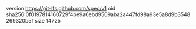 version https://git-lfs.github.com/spec/v1
oid sha256:0f0197814160729f4be9a6ebd9509aba2a447fd98a93e5a8d9b3548269320b5f
size 14725
